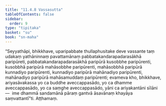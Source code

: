 ```yaml
---
title: "11.4.8 Vassasutta"
tableOfContents: false
sidebar:
  order: 9
type: "tipitaka"
basket: "su"
book: "sn-maha"
---
```



<DynamicBreadcrumb />

<Division number="1034" book="sn-maha" bookNo="14" page="345">

<Paragraph number="2029" book="sn-maha">
“Seyyathāpi, bhikkhave, uparipabbate thullaphusitake deve vassante taṃ udakaṃ yathāninnaṃ pavattamānaṃ pabbatakandarapadarasākhā paripūreti, pabbatakandarapadarasākhā paripūrā kusobbhe paripūrenti, kusobbhā paripūrā mahāsobbhe paripūrenti, mahāsobbhā paripūrā kunnadiyo paripūrenti, kunnadiyo paripūrā mahānadiyo paripūrenti, mahānadiyo paripūrā mahāsamuddaṃ paripūrenti; evameva kho, bhikkhave, ariyasāvakassa yo ca buddhe aveccappasādo, yo ca dhamme aveccappasādo, yo ca saṃghe aveccappasādo, yāni ca ariyakantāni sīlāni—  ime dhammā sandamānā pāraṃ gantvā āsavānaṃ khayāya saṃvattantī”ti.

</Paragraph>
</Division>

<Paragraph number="2030" type="center" book="sn-maha">
Aṭṭhamaṃ.
</Paragraph>